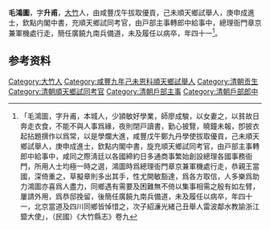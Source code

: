 {{明清人物信息框
| 姓名 =毛鴻圖
| 最高職務 = 廣饒九南兵備道
| 國家 = 大清
| 籍貫 = [[大竹|大竹]]
| 字號 =字升甫
| 出生日期 = ？年？月？日
| 逝世日期 = ？年？月？日
| 墓葬 = 
| 配偶 =  
| 親屬 = 曾祖、祖、父，母，子[[毛紹濂|毛紹濂]]
| 出身 =咸豐戊午優貢，己未順天鄉試舉人
| 著作 =  
*
}}
'''毛鴻圖'''{{BD|？年||？年||}}，字'''升甫'''，[[大竹|大竹]]人，由咸豐戊午拔取優貢，己未順天鄉試舉人，庚申成進士，欽點内閣中書，充順天鄉試同考官，由戸部主事轉郎中給事中，總理衙門章京兼軍機處行走，簡任廣饒九南兵備道，未及履任以病卒，年四十一<ref>「毛鴻圖，字升甫，本城人，少頴敏好學業，師廖成駿，以女妻之，以貧故日奔走衣食，不能不與人事爲緣，夜則閉戸讀書，勤心披覽，曉鐘未報，卽披衣起拈題撰作以爲常，以是學爛大進，咸豐戊午鄭九丹學使拔取優貢，己未順天鄉試舉人，庚申成進士，欽點内閣中書，旋充順天鄉試同考官，由戸部主事轉郎中給事中，咸同之際淸廷以各國締約日多通商事繁始創設總理各國事務衙門，所用人士均極一時之選，鴻圖時爲總理衙門章京兼軍機處行走，恭親王當國，深倚重之，草擬章則多出其手，性尤開敏豁達，爲各方取信，人多樂爲助力鴻圖亦喜爲人盡力，同鄉遇有需要及困難無不倚以集事相需之殷有如左臂，屢請外用，爲恭邸挽留，後簡任廣饒九南兵備道，未及履任以病卒，年四十一，北京當道及四川同鄉皆悼惜之，次子紹濓光緒己丑舉人雷波鄰水教諭浙江盬大使」，（民國）《大竹縣志》卷九</ref>。

== 参考资料 ==
{{reflist}}

{{咸豐十年庚申恩科殿試金榜}}

{{Authority control}}

{{DEFAULTSORT:}}
[[Category:大竹人|Category:大竹人]]
[[Category:咸豐九年己未恩科順天鄉試舉人|Category:咸豐九年己未恩科順天鄉試舉人]]
[[Category:清朝贡生|Category:清朝贡生]]
[[Category:清朝順天鄉試同考官|Category:清朝順天鄉試同考官]]
[[Category:清朝戶部主事|Category:清朝戶部主事]]
[[Category:清朝戶部郎中|Category:清朝戶部郎中]]


{{清朝人物小作品}}